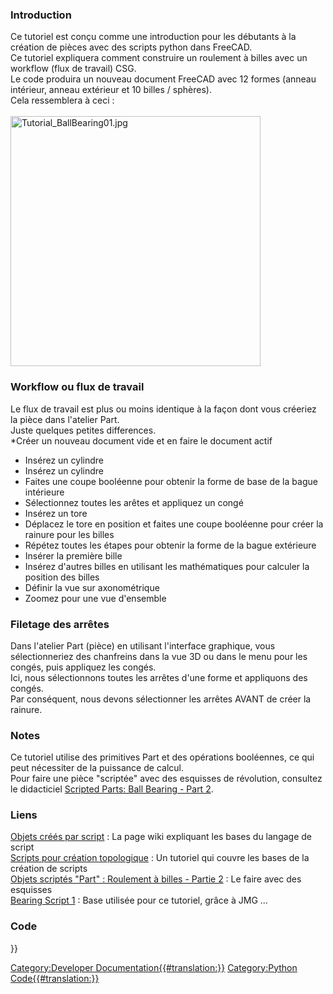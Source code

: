 <languages/>
{{TutorialInfo/fr
|Topic=Part Tutoriel écrire un script - Roulement à bille #1
|Level=Débutant
|Time=30 min
|Author=r-frank
|FCVersion=0.16.6706
|Files=
}}


===Introduction===
Ce tutoriel est conçu comme une introduction pour les débutants à la création de pièces avec des scripts python dans FreeCAD.<br />
Ce tutoriel expliquera comment construire un roulement à billes avec un workflow (flux de travail) CSG.<br />
Le code produira un nouveau document FreeCAD avec 12 formes (anneau intérieur, anneau extérieur et 10 billes / sphères).<br />
Cela ressemblera à ceci :<br />
<br />
[[Image:Tutorial_BallBearing01.jpg|400px]]


===Workflow ou flux de travail===
Le flux de travail est plus ou moins identique à la façon dont vous créeriez la pièce dans l'atelier Part.<br />
Juste quelques petites differences.<br />
*Créer un nouveau document vide et en faire le document actif
*Insérez un cylindre
*Insérez un cylindre
*Faites une coupe booléenne pour obtenir la forme de base de la bague intérieure
*Sélectionnez toutes les arêtes et appliquez un congé
*Insérez un tore
*Déplacez le tore en position et faites une coupe booléenne pour créer la rainure pour les billes
*Répétez toutes les étapes pour obtenir la forme de la bague extérieure
*Insérer la première bille
*Insérez d'autres billes en utilisant les mathématiques pour calculer la position des billes
*Définir la vue sur axonométrique
*Zoomez pour une vue d'ensemble


===Filetage des arrêtes===
Dans l'atelier Part (pièce) en utilisant l'interface graphique, vous sélectionneriez des chanfreins dans la vue 3D ou dans le menu pour les congés, puis appliquez les congés.<br />
Ici, nous sélectionnons toutes les arrêtes d'une forme et appliquons des congés.<br />
Par conséquent, nous devons sélectionner les arrêtes AVANT de créer la rainure.


===Notes===
Ce tutoriel utilise des primitives Part et des opérations booléennes, ce qui peut nécessiter de la puissance de calcul.<br />
Pour faire une pièce "scriptée" avec des esquisses de révolution, consultez le didacticiel [[Scripted Parts: Ball Bearing - Part 2]].


===Liens===
[[Scripted objects/fr|Objets créés par script]] : La page wiki expliquant les bases du langage de script<br />
[[Topological data scripting/fr|Scripts pour création topologique]] : Un tutoriel qui couvre les bases de la création de scripts<br />
[[Scripted Parts: Ball Bearing - Part 2/fr|Objets scriptés "Part" : Roulement à billes - Partie 2]] : Le faire avec des esquisses<br />
[http://linuxforanengineer.blogspot.de/2013/08/free-cad-bearing-script.html Bearing Script 1] : Base utilisée pour ce tutoriel, grâce à JMG ...<br />


===Code===
{{Code|code=
## Ball-bearing script
## 11.08.2016 by r-frank (BPLRFE/LearnFreeCAD on Youtube)
## based on ball bearing script by JMG
## (http://linuxforanengineer.blogspot.de/2013/08/free-cad-bearing-script.html)
#
#needed for inserting primitives
import Part
#needed for calculating the positions of the balls
import math
#needed for translation of torus
from FreeCAD import Base
#
#VALUES#
#(radius of shaft/inner radius of inner ring)
R1=15.0
#(outer radius of inner ring)
R2=25.0
#(inner radius of outer ring)
R3=30.0
#(outer radius of outer ring)
R4=40.0
#(thickness of bearing)
TH=15.0
#(number of balls)
NBall=10
#(radius of ball)
RBall=5.0
#(rounding radius for fillets)
RR=1
#first coordinate of center of ball
CBall=((R3-R2)/2)+R2
#second coordinate of center of ball
PBall=TH/2
#
#Create new document
App.newDocument("Unnamed")
App.setActiveDocument("Unnamed")
App.ActiveDocument=App.getDocument("Unnamed")
Gui.ActiveDocument=Gui.getDocument("Unnamed")
#
#Inner Ring#
B1=Part.makeCylinder(R1,TH)
B2=Part.makeCylinder(R2,TH)
IR=B2.cut(B1)
#get edges and apply fillets
Bedges=IR.Edges
IRF=IR.makeFillet(RR,Bedges)
#create groove and show shape
T1=Part.makeTorus(CBall,RBall)
T1.translate(Base.Vector(0,0,TH/2))
InnerRing=IRF.cut(T1)
Part.show(InnerRing)
#
#Outer Ring#
B3=Part.makeCylinder(R3,TH)
B4=Part.makeCylinder(R4,TH)
OR=B4.cut(B3)
#get edges and apply fillets
Bedges=OR.Edges
ORF=OR.makeFillet(RR,Bedges)
#create groove and show shape
T2=Part.makeTorus(CBall,RBall)
T2.translate(Base.Vector(0,0,TH/2))
OuterRing=ORF.cut(T2)
Part.show(OuterRing)
#
#Balls#
for i in range(NBall):
  Ball=Part.makeSphere(RBall)
  Alpha=(i*2*math.pi)/NBall
  BV=(CBall*math.cos(Alpha),CBall*math.sin(Alpha),TH/2)
  Ball.translate(BV)
  Part.show(Ball)
#
#Make it pretty#
App.activeDocument().recompute()
Gui.activeDocument().activeView().viewAxometric()
Gui.SendMsgToActiveView("ViewFit")
}}


{{Powerdocnavi{{#translation:}}}}
[[Category:Developer Documentation{{#translation:}}]]
[[Category:Python Code{{#translation:}}]]
{{clear}}